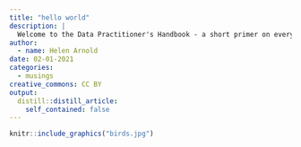 ```yaml
---
title: "hello world"
description: |
  Welcome to the Data Practitioner's Handbook - a short primer on everything data.
author:
  - name: Helen Arnold
date: 02-01-2021
categories:
  - musings
creative_commons: CC BY
output:
  distill::distill_article:
    self_contained: false 
---
```


```r
knitr::include_graphics("birds.jpg")

```
